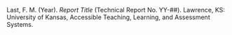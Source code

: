 \newpage

\begin{center}\textbf{All rights reserved.} Any or all portions of this document may be reproduced and distributed without prior permission provided the source is cited as:\end{center}

\setlength{\parindent}{-27pt}
\setlength{\leftskip}{27pt}
\noindent

Last, F. M. (Year). *Report Title* (Technical Report No. YY-##). Lawrence, KS: University of Kansas, Accessible Teaching, Learning, and Assessment Systems.

\setlength{\parindent}{0pt}
\setlength{\leftskip}{0pt}

